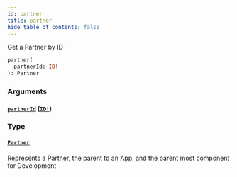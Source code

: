 ```yaml
---
id: partner
title: partner
hide_table_of_contents: false
---
```



Get a Partner by ID

```graphql
partner(
  partnerId: ID!
): Partner
```


### Arguments

#### [`partnerId`](#) ([`ID!`](/adminidentity/api/graphql-admin/reference/scalars/id))




### Type

#### [`Partner`](/adminidentity/api/graphql-admin/reference/objects/partner)

Represents a Partner, the parent to an App, and the parent most component for Development




